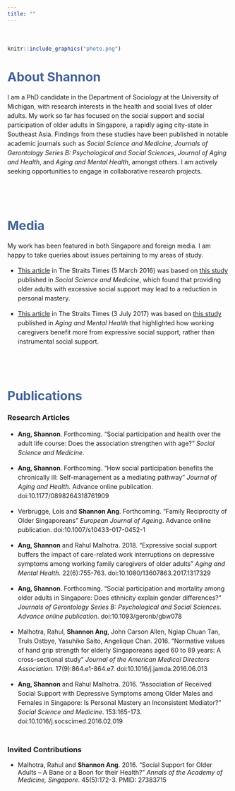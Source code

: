 ```yaml
---
title: ""
---
```

<style>
  p {line-height: 1.5em;}
</style>

</br>

```r
knitr::include_graphics("photo.png")
```

# <span style="color:#436396">About Shannon</span>
I am a PhD candidate in the Department of Sociology at the University of Michigan, with research interests in the health and social lives of older adults. My work so far has focused on the social support and social participation of older adults in Singapore, a rapidly aging city-state in Southeast Asia. Findings from these studies have been published in notable academic journals such as *Social Science and Medicine*, *Journals of Gerontology Series B: Psychological and Social Sciences*, *Journal of Aging and Health*, and *Aging and Mental Health*, amongst others. I am actively seeking opportunities to engage in collaborative research projects. 

</br></br>

# <span style="color:#436396">Media</span>
My work has been featured in both Singapore and foreign media. I am happy to take queries about issues pertaining to my areas of study.

- [This article](http://www.straitstimes.com/singapore/support-the-elderly-socially-but-let-them-control-their-lives) in The Straits Times (5 March 2016) was based on [this study](10.1016/j.socscimed.2016.02.019) published in *Social Science and Medicine*, which found that providing older adults with excessive social support may lead to a reduction in personal mastery.

- [This article](http://www.straitstimes.com/singapore/rather-than-a-helping-hand-offer-caregivers-a-listening-ear) in The Straits Times (3 July 2017) was based on [this study](doi:10.1080/13607863.2017.1317329) published in *Aging and Mental Health* that highlighted how working caregivers benefit more from expressive social support, rather than instrumental social support.

</br></br>

# <span style="color:#436396">Publications</span>

### Research Articles
- **Ang, Shannon**. Forthcoming. “Social participation and health over the adult life course: Does the association strengthen with age?” *Social Science and Medicine*.

- **Ang, Shannon**. Forthcoming. “How social participation benefits the chronically ill: Self-management as a mediating pathway” *Journal of Aging and Health*. Advance online publication. doi:10.1177/0898264318761909

- Verbrugge, Lois and **Shannon Ang**. Forthcoming. “Family Reciprocity of Older Singaporeans” *European Journal of Ageing*. Advance online publication. doi:10.1007/s10433-017-0452-1

- **Ang, Shannon** and Rahul Malhotra. 2018. “Expressive social support buffers the impact of care-related work interruptions on depressive symptoms among working family caregivers of older adults” *Aging and Mental Health*. 22(6):755-763. doi:10.1080/13607863.2017.1317329

- **Ang, Shannon**. Forthcoming. “Social participation and mortality among older adults in Singapore: Does ethnicity explain gender differences?” *Journals of Gerontology Series B: Psychological and Social Sciences. Advance online publication*. doi:10.1093/geronb/gbw078

- Malhotra, Rahul, **Shannon Ang**, John Carson Allen, Ngiap Chuan Tan, Truls Ostbye, Yasuhiko Saito, Angelique Chan. 2016. “Normative values of hand grip strength for elderly Singaporeans aged 60 to 89 years: A cross-sectional study” *Journal of the American Medical Directors Association*.  17(9):864.e1-864.e7. doi:10.1016/j.jamda.2016.06.013

- **Ang, Shannon** and Rahul Malhotra. 2016. “Association of Received Social Support with Depressive Symptoms among Older Males and Females in Singapore: Is Personal Mastery an Inconsistent Mediator?” *Social Science and Medicine*. 153:165-173. doi:10.1016/j.socscimed.2016.02.019
</br></br>

### Invited Contributions
- Malhotra, Rahul and **Shannon Ang**. 2016. “Social Support for Older Adults – A Bane or a Boon for their Health?” *Annals of the Academy of Medicine, Singapore*. 45(5):172-3. PMID: 27383715